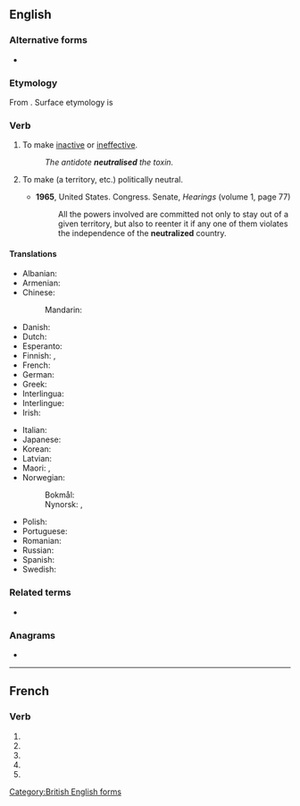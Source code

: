 {{also|neutralisé}}
==English==

===Alternative forms===
* {{l|en|neutralize}} {{qualifier|American}}

===Etymology===
From {{etyl|fr|en}} {{m|fr|neutraliser}}. Surface etymology is {{suffix|neutral|ise|lang=en}}

===Verb===
{{en-verb|neutralis}}

# {{lb|en|transitive}} To make [[inactive]] or [[ineffective]].
#: ''The antidote '''neutralised''' the toxin.''
# {{lb|en|transitive}} To make (a territory, etc.) politically neutral.
#* '''1965''', United States. Congress. Senate, ''Hearings'' (volume 1, page 77)
#*: All the powers involved are committed not only to stay out of a given territory, but also to reenter it if any one of them violates the independence of the '''neutralized''' country.

====Translations====
{{trans-top|to make inactive or ineffective}}
* Albanian: {{t+|sq|asnjanësoj}}
* Armenian: {{t+|hy|չեզոքացնել|sc=Armn}}
* Chinese:
*: Mandarin: {{t+|cmn|中和|tr=zhōnghé|sc=Hani}}
* Danish: {{t|da|neutralisere}}
* Dutch: {{t+|nl|neutraliseren}}
* Esperanto: {{t|eo|neŭtraligi}}
* Finnish: {{t+|fi|neutraloida}}, {{t+|fi|neutralisoida}}
* French: {{t+|fr|neutraliser}}
* German: {{t+|de|neutralisieren}}
* Greek: {{t+|el|εξουδετερώνω}}
* Interlingua: {{t|ia|neutralisar}}
* Interlingue: {{t|ie|neutralisar}}
* Irish: {{t|ga|neodraigh}}
{{trans-mid}}
* Italian: {{t+|it|neutralizzare}}
* Japanese: {{t+|ja|中和|tr=ちゅうわする, chūwa suru|alt=中和する}}
* Korean: {{t|ko|중화하다}}
* Latvian: {{t|lv|neitralizēt|sc=Cyrl}}
* Maori: {{t|mi|whakangū}}, {{t|mi|whakaruhi}}
* Norwegian:
*: Bokmål: {{t|nb|nøytralisere}}
*: Nynorsk: {{t|nn|nøytralisere}}, {{t|nn|nøytralisera}}
* Polish: {{t|pl|neutralizować}}
* Portuguese: {{t+|pt|neutralizar}}
* Romanian: {{t+|ro|neutraliza}}
* Russian: {{t+|ru|нейтрализова́ть|impf|pf}}
* Spanish: {{t+|es|neutralizar}}
* Swedish: {{t+|sv|neutralisera}}
{{trans-bottom}}

===Related terms===
* {{l|en|neutralisation}}

[[Category:British English forms]]

===Anagrams===
* {{anagrams|en|a=aeeilnrstu|laurestine|lineatures|reinsulate}}

----

==French==

===Verb===
{{head|fr|verb form}}

# {{inflection of|neutraliser||1|s|pres|indc|lang=fr}}
# {{inflection of|neutraliser||3|s|pres|indc|lang=fr}}
# {{inflection of|neutraliser||1|s|pres|subj|lang=fr}}
# {{inflection of|neutraliser||3|s|pres|subj|lang=fr}}
# {{inflection of|neutraliser||2|s|impr|lang=fr}}